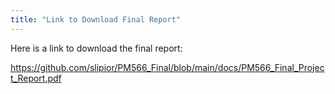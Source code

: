 ```yaml
---
title: "Link to Download Final Report"
---
```


Here is a link to download the final report:

<https://github.com/slipior/PM566_Final/blob/main/docs/PM566_Final_Project_Report.pdf>
